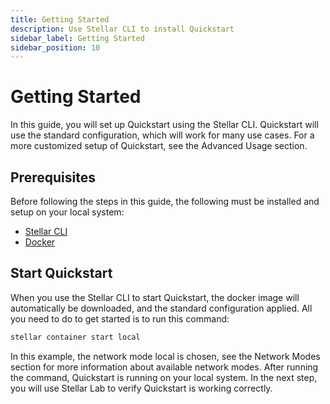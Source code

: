```yaml
---
title: Getting Started
description: Use Stellar CLI to install Quickstart
sidebar_label: Getting Started
sidebar_position: 10
---
```


# Getting Started

In this guide, you will set up Quickstart using the Stellar CLI. Quickstart will use the standard configuration, which will work for many use cases. For a more customized setup of Quickstart, see the Advanced Usage section.

## Prerequisites

Before following the steps in this guide, the following must be installed and setup on your local system:

- [Stellar CLI](../../../build/smart-contracts/getting-started/setup.mdx#install-the-stellar-cli)
- [Docker](https://docs.docker.com/get-started/get-docker/)

## Start Quickstart

When you use the Stellar CLI to start Quickstart, the docker image will automatically be downloaded, and the standard configuration applied. All you need to do to get started is to run this command:

```sh
stellar container start local
```

In this example, the network mode local is chosen, see the Network Modes section for more information about available network modes. After running the command, Quickstart is running on your local system. In the next step, you will use Stellar Lab to verify Quickstart is working correctly.
